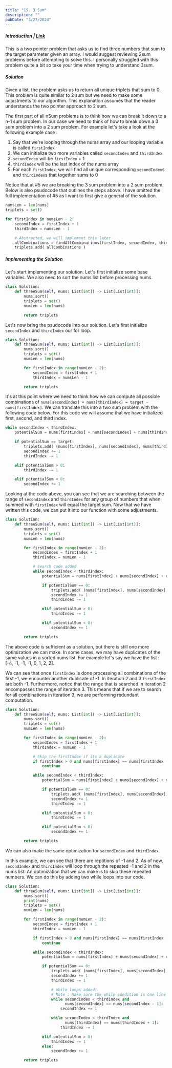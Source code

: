 ```yaml
---
title: "15. 3 Sum"
description: ""
pubDate: "3/27/2024"
---
```



##### Introduction | [Link](https://leetcode.com/problems/3sum/)

This is a two pointer problem that asks us to find three numbers that sum to the target parameter given an array. I would suggest reviewing 2sum problems before attempting to solve this. I personally struggled with this problem quite a bit so take your time when trying to understand 3sum.

##### Solution

Given a list, the problem asks us to return all unique triplets that sum to 0. This problem is quite similar to 2 sum but we need to make some adjustments to our algorithm. This explanation assumes that the reader understands the two pointer approach to 2 sum.

The first part of all nSum problems is to think how we can break it down to a n-1 sum problem. In our case we need to think of how to break down a 3 sum problem into a 2 sum problem. For example let's take a look at the following example case :

1. Say that we're looping through the nums array and our looping variable is called `firstIndex`
2. We can initialize two more variables called `secondIndex` and `thirdIndex`
3. `secondIndex` will be `firstIndex` + 1
4. `thirdIndex` will be the last index of the nums array
5. For each `firstIndex`, we will find all unique corresponding `secondIndex`s and `thirdIndex`s that together sums to 0

Notice that at #5 we are breaking the 3 sum problem into a 2 sum problem. Below is also psudocode that outlines the steps above. I have omitted the full implementation of #5 as I want to first give a general of the solution.

```python
numsLen = len(nums)
triplets = set()

for firstIndex in numsLen - 2:
    secondIndex = firstIndex + 1
    thirdIndex = numsLen - 1

    # Abstracted, we will implement this later
    allCombinations = findAllCombinations(firstIndex, secondIndex, thirdIndex)
    triplets.add( allCombinations )
```

##### Implementing the Solution

Let's start implementing our solution. Let's first initialize some base variables. We also need to sort the nums list before processing nums.

```python
class Solution:
    def threeSum(self, nums: List[int]) -> List[List[int]]:
        nums.sort()
        triplets = set()
        numLen = len(nums)

        return triplets
```

Let's now bring the psudocode into our solution. Let's first initialize `secondIndex` and `thirdIndex` our for loop.

```python
class Solution:
    def threeSum(self, nums: List[int]) -> List[List[int]]:
        nums.sort()
        triplets = set()
        numLen = len(nums)

        for firstIndex in range(numLen - 2):
            secondIndex = firstIndex + 1
            thirdIndex = numsLen - 1

        return triplets
```

It's at this point where we need to think how we can compute all possible combinations of `nums[secondIndex] + nums[thirdIndex] = target - nums[firstIndex]`. We can translate this into a two sum problem with the following code below. For this code we will assume that we have initialized first, second, and third index.

```python
while secondIndex < thirdIndex:
    potentialSum = nums[firstIndex] + nums[secondIndex] + nums[thirdIndex]

    if potentialSum == target:
        triplets.add( (nums[firstIndex], nums[secondIndex], nums[thirdIndex]) )
        secondIndex += 1
        thirdIndex -= 1

    elif potentialSum > 0:
        thirdIndex -= 1

    elif potentialSum < 0:
        secondIndex += 1
```

Looking at the code above, you can see that we are searching between the range of `secondIndex` and `thirdIndex` for any group of numbers that when summed with `firstIndex` will equal the target sum. Now that we have written this code, we can put it into our function with some adjustments.

```python
class Solution:
    def threeSum(self, nums: List[int]) -> List[List[int]]:
        nums.sort()
        triplets = set()
        numLen = len(nums)

        for firstIndex in range(numLen - 2):
            secondIndex = firstIndex + 1
            thirdIndex = numLen - 1

            # Search code added
            while secondIndex < thirdIndex:
                potentialSum = nums[firstIndex] + nums[secondIndex] + nums[thirdIndex]

                if potentialSum == 0:
                    triplets.add( (nums[firstIndex], nums[secondIndex], nums[thirdIndex]) )
                    secondIndex += 1
                    thirdIndex -= 1

                elif potentialSum > 0:
                    thirdIndex -= 1

                elif potentialSum < 0:
                    secondIndex += 1

        return triplets
```

The above code is sufficient as a solution, but there is still one more optimization we can make. In some cases, we may have duplicates of the same values in a sorted nums list. For example let's say we have the list : [-4, -1, -1, -1, 0, 1, 2, 2].

<Figure src="/15-three-sum/optimize-1.PNG"></Figure>

We can see that once `firstIndex` is done processing all combinations of the first -1, we encounter another duplicate of -1. In iteration 2 and 3 `firstIndex` are both -1. Furthermore, notice that the range that is searched in iteration 2 encompasses the range of iteration 3. This means that if we are to search for all combinations in iteration 3, we are performing redundant computation.

```python
class Solution:
    def threeSum(self, nums: List[int]) -> List[List[int]]:
        nums.sort()
        triplets = set()
        numLen = len(nums)

        for firstIndex in range(numLen - 2):
            secondIndex = firstIndex + 1
            thirdIndex = numLen - 1

            # Skip the firstIndex if its a duplicate
            if firstIndex > 0 and nums[firstIndex] == nums[firstIndex - 1]:
                continue

            while secondIndex < thirdIndex:
                potentialSum = nums[firstIndex] + nums[secondIndex] + nums[thirdIndex]

                if potentialSum == 0:
                    triplets.add( (nums[firstIndex], nums[secondIndex], nums[thirdIndex]) )
                    secondIndex += 1
                    thirdIndex -= 1

                elif potentialSum > 0:
                    thirdIndex -= 1

                elif potentialSum < 0:
                    secondIndex += 1

        return triplets
```

We can also make the same optimization for `secondIndex` and `thirdIndex`.

<Figure src="/15-three-sum/optimize-2.PNG"></Figure>

In this example, we can see that there are reptitions of -1 and 2. As of now, `secondIndex` and `thirdIndex` will loop through the repeated -1 and 2 in the nums list. An optimization that we can make is to skip these repeated numbers. We can do this by adding two while loops into our code.

```python
class Solution:
    def threeSum(self, nums: List[int]) -> List[List[int]]:
        nums.sort()
        print(nums)
        triplets = set()
        numLen = len(nums)

        for firstIndex in range(numLen - 2):
            secondIndex = firstIndex + 1
            thirdIndex = numLen - 1

            if firstIndex > 0 and nums[firstIndex] == nums[firstIndex - 1]:
                continue

            while secondIndex < thirdIndex:
                potentialSum = nums[firstIndex] + nums[secondIndex] + nums[thirdIndex]

                if potentialSum == 0:
                    triplets.add( (nums[firstIndex], nums[secondIndex], nums[thirdIndex]) )
                    secondIndex += 1
                    thirdIndex -= 1

                    # While loops added!
                    # Note : Make sure the while condition is one line
                    while secondIndex < thirdIndex and
                          nums[secondIndex] == nums[secondIndex - 1]:
                        secondIndex += 1

                    while secondIndex < thirdIndex and
                          nums[thirdIndex] == nums[thirdIndex + 1]:
                        thirdIndex -= 1

                elif potentialSum > 0:
                    thirdIndex -= 1
                else:
                    secondIndex += 1

        return triplets
```
